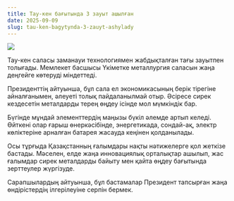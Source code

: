 ```yaml
---
title: Тау-кен бағытында 3 зауыт ашылған
date: 2025-09-09
slug: tau-ken-bagytynda-3-zauyt-ashylady
---
```


![](/images/news/2025-09-09.png)

Тау-кен саласы заманауи технологиямен жабдықталған тағы зауытпен толығады. Мемлекет басшысы Үкіметке металлургия саласын жаңа деңгейге көтеруді міндеттеді. 

Президенттің айтуынша, бұл сала ел экономикасының берік тірегіне айналғанымен, әлеуеті толық пайдаланылмай отыр. Әсіресе сирек кездесетін металдарды терең өңдеу ісінде мол мүмкіндік бар. 

Бүгінде мұндай элементтердің маңызы бүкіл әлемде артып келеді. Өйткені олар ғарыш өнеркәсібінде, энергетикада, сондай-ақ, электр көліктеріне арналған батарея жасауда кеңінен қолданылады. 

Осы тұрғыда Қазақстанның ғалымдары нақты нәтижелерге қол жеткізе бастады. Мәселен, елде жаңа инновациялық орталықтар ашылып, жас ғалымдар сирек металдарды байыту мен қайта өңдеу бағытында зерттеулер жүргізуде. 

Сарапшылардың айтуынша, бұл бастамалар Президент тапсырған жаңа өндірістердің ілгерілеуіне серпін бермек.
